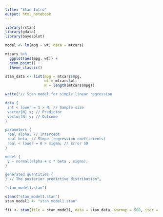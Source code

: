 ```yaml
---
title: "Stan Intro"
output: html_notebook
---
```


```r
library(rstan)
library(gdata)
library(bayesplot)
```



```r
model <- lm(mpg ~ wt, data = mtcars)

mtcars %>% 
  ggplot(aes(mpg, wt)) + 
  geom_point() + 
  theme_classic()
```


```r
stan_data <- list(mpg = mtcars$mpg,
                  wt = mtcars$wt,
                  N = length(mtcars$mpg))

```

```r
write("// Stan model for simple linear regression

data {
 int < lower = 1 > N; // Sample size
 vector[N] x; // Predictor
 vector[N] y; // Outcome
}

parameters {
 real alpha; // Intercept
 real beta; // Slope (regression coefficients)
 real < lower = 0 > sigma; // Error SD
}

model {
 y ~ normal(alpha + x * beta , sigma);
}

generated quantities {
} // The posterior predictive distribution",

"stan_model1.stan")
```

```r
stanc("stan_model1.stan")
stan_model1 <- "stan_model1.stan"

fit <- stan(file = stan_model1, data = stan_data, warmup = 500, iter = 1000, chains = 4, cores = 2, thin = 1)
```

